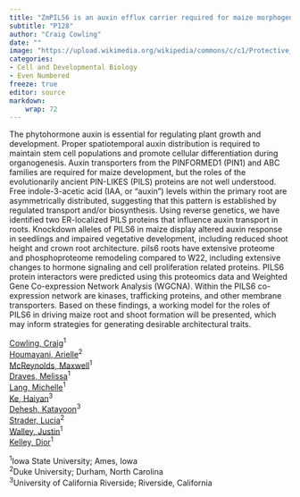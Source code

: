 ```yaml
---
title: "ZmPILS6 is an auxin efflux carrier required for maize morphogenesis"
subtitle: "P128"
author: "Craig Cowling"
date: ""
image: "https://upload.wikimedia.org/wikipedia/commons/c/c1/Protective_Coleoptile_Tip_in_Zea_Mays_Embryo_%2847691344541%29.jpg"
categories: 
- Cell and Developmental Biology
- Even Numbered
freeze: true
editor: source
markdown: 
    wrap: 72
---
```


The phytohormone auxin is essential for regulating plant growth and development. Proper spatiotemporal auxin distribution is required to maintain stem cell populations and promote cellular differentiation during organogenesis. Auxin transporters from the PINFORMED1 (PIN1) and ABC families are required for maize development, but the roles of the evolutionarily ancient PIN-LIKES (PILS) proteins are not well understood. Free indole-3-acetic acid (IAA, or “auxin”) levels within the primary root are asymmetrically distributed, suggesting that this pattern is established by regulated transport and/or biosynthesis. Using reverse genetics, we have identified two ER-localized PILS proteins that influence auxin transport in roots. Knockdown alleles of PILS6 in maize display altered auxin response in seedlings and impaired vegetative development, including reduced shoot height and crown root architecture. pils6 roots have extensive proteome and phosphoproteome remodeling compared to W22, including extensive changes to hormone signaling and cell proliferation related proteins. PILS6 protein interactors were predicted using this proteomics data and Weighted Gene Co-expression Network Analysis (WGCNA). Within the PILS6 co-expression network are kinases, trafficking proteins, and other membrane transporters. Based on these findings, a working model for the roles of PILS6 in driving maize root and shoot formation will be presented, which may inform strategies for generating desirable architectural traits.

<a href='mailto:ccowling@iastate.edu'>Cowling, Craig</a><sup>1</sup><br><a href='mailto:arielle.homayouni@duke.edu'>Houmayani, Arielle</a><sup>2</sup><br><a href='mailto:maxwellm@iastate.edu'>McReynolds, Maxwell</a><sup>1</sup><br><a href='mailto:madraves@iastate.edu'>Draves, Melissa</a><sup>1</sup><br><a href='mailto:mlang1@iastate.edu'>Lang, Michelle</a><sup>1</sup><br><a href='mailto:haiyanke@ucr.edu'>Ke, Haiyan</a><sup>3</sup><br><a href='mailto:kdehesh@ucr.edu'>Dehesh, Katayoon</a><sup>3</sup><br><a href='mailto:lucia.strader@duke.edu'>Strader, Lucia</a><sup>2</sup><br><a href='mailto:jwalley@iastate.edu'>Walley, Justin</a><sup>1</sup><br><a href='mailto:dkelley@iastate.edu'>Kelley, Dior</a><sup>1</sup><br>

<sup>1</sup>Iowa State University; Ames, Iowa<br><sup>2</sup>Duke University; Durham, North Carolina<br><sup>3</sup>University of California Riverside; Riverside, California<br>